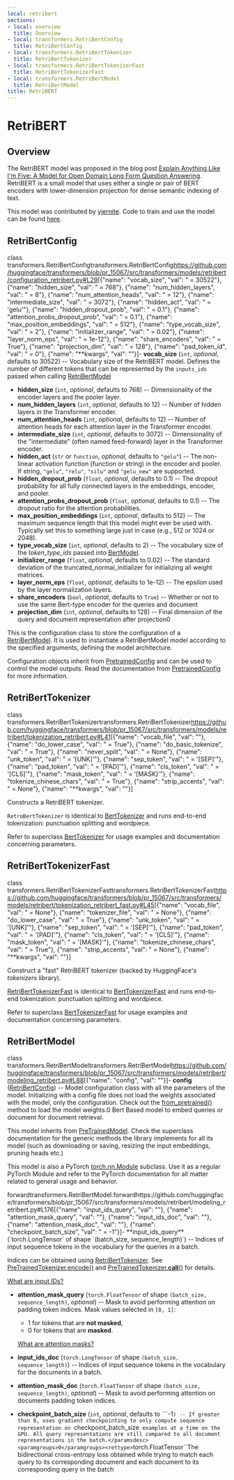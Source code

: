 ```yaml
---
local: retribert
sections:
- local: overview
  title: Overview
- local: transformers.RetriBertConfig
  title: RetriBertConfig
- local: transformers.RetriBertTokenizer
  title: RetriBertTokenizer
- local: transformers.RetriBertTokenizerFast
  title: RetriBertTokenizerFast
- local: transformers.RetriBertModel
  title: RetriBertModel
title: RetriBERT
---
```

<script>
</script>
<!--Copyright 2020 The HuggingFace Team. All rights reserved.

Licensed under the Apache License, Version 2.0 (the "License"); you may not use this file except in compliance with
the License. You may obtain a copy of the License at

http://www.apache.org/licenses/LICENSE-2.0

Unless required by applicable law or agreed to in writing, software distributed under the License is distributed on
an "AS IS" BASIS, WITHOUT WARRANTIES OR CONDITIONS OF ANY KIND, either express or implied. See the License for the
specific language governing permissions and limitations under the License.
-->

<h1 id="retribert">RetriBERT</h1>

<h2 id="overview">Overview</h2>

The RetriBERT model was proposed in the blog post [Explain Anything Like I'm Five: A Model for Open Domain Long Form
Question Answering](https://yjernite.github.io/lfqa.html). RetriBERT is a small model that uses either a single or
pair of BERT encoders with lower-dimension projection for dense semantic indexing of text.

This model was contributed by [yjernite](https://huggingface.co/yjernite). Code to train and use the model can be
found [here](https://github.com/huggingface/transformers/tree/master/examples/research-projects/distillation).


<h2 id="transformers.RetriBertConfig">RetriBertConfig</h2>

<div class="docstring">

<docstring><name>class transformers.RetriBertConfig</name><anchor>transformers.RetriBertConfig</anchor><source>https://github.com/huggingface/transformers/blob/pr_15067/src/transformers/models/retribert/configuration_retribert.py#L29</source><parameters>[{"name": "vocab_size", "val": " = 30522"}, {"name": "hidden_size", "val": " = 768"}, {"name": "num_hidden_layers", "val": " = 8"}, {"name": "num_attention_heads", "val": " = 12"}, {"name": "intermediate_size", "val": " = 3072"}, {"name": "hidden_act", "val": " = 'gelu'"}, {"name": "hidden_dropout_prob", "val": " = 0.1"}, {"name": "attention_probs_dropout_prob", "val": " = 0.1"}, {"name": "max_position_embeddings", "val": " = 512"}, {"name": "type_vocab_size", "val": " = 2"}, {"name": "initializer_range", "val": " = 0.02"}, {"name": "layer_norm_eps", "val": " = 1e-12"}, {"name": "share_encoders", "val": " = True"}, {"name": "projection_dim", "val": " = 128"}, {"name": "pad_token_id", "val": " = 0"}, {"name": "**kwargs", "val": ""}]</parameters><paramsdesc>- **vocab_size** (`int`, *optional*, defaults to 30522) --
  Vocabulary size of the RetriBERT model. Defines the number of different tokens that can be represented by
  the `inputs_ids` passed when calling [RetriBertModel](/docs/transformers/pr_15067/en/model_doc/retribert#transformers.RetriBertModel)
- **hidden_size** (`int`, *optional*, defaults to 768) --
  Dimensionality of the encoder layers and the pooler layer.
- **num_hidden_layers** (`int`, *optional*, defaults to 12) --
  Number of hidden layers in the Transformer encoder.
- **num_attention_heads** (`int`, *optional*, defaults to 12) --
  Number of attention heads for each attention layer in the Transformer encoder.
- **intermediate_size** (`int`, *optional*, defaults to 3072) --
  Dimensionality of the "intermediate" (often named feed-forward) layer in the Transformer encoder.
- **hidden_act** (`str` or `function`, *optional*, defaults to `"gelu"`) --
  The non-linear activation function (function or string) in the encoder and pooler. If string, `"gelu"`,
  `"relu"`, `"silu"` and `"gelu_new"` are supported.
- **hidden_dropout_prob** (`float`, *optional*, defaults to 0.1) --
  The dropout probability for all fully connected layers in the embeddings, encoder, and pooler.
- **attention_probs_dropout_prob** (`float`, *optional*, defaults to 0.1) --
  The dropout ratio for the attention probabilities.
- **max_position_embeddings** (`int`, *optional*, defaults to 512) --
  The maximum sequence length that this model might ever be used with. Typically set this to something large
  just in case (e.g., 512 or 1024 or 2048).
- **type_vocab_size** (`int`, *optional*, defaults to 2) --
  The vocabulary size of the *token_type_ids* passed into [BertModel](/docs/transformers/pr_15067/en/model_doc/bert#transformers.BertModel).
- **initializer_range** (`float`, *optional*, defaults to 0.02) --
  The standard deviation of the truncated_normal_initializer for initializing all weight matrices.
- **layer_norm_eps** (`float`, *optional*, defaults to 1e-12) --
  The epsilon used by the layer normalization layers.
- **share_encoders** (`bool`, *optional*, defaults to `True`) --
  Whether or not to use the same Bert-type encoder for the queries and document
- **projection_dim** (`int`, *optional*, defaults to 128) --
  Final dimension of the query and document representation after projection</paramsdesc><paramgroups>0</paramgroups></docstring>

This is the configuration class to store the configuration of a [RetriBertModel](/docs/transformers/pr_15067/en/model_doc/retribert#transformers.RetriBertModel). It is used to instantiate a
RetriBertModel model according to the specified arguments, defining the model architecture.

Configuration objects inherit from [PretrainedConfig](/docs/transformers/pr_15067/en/main_classes/configuration#transformers.PretrainedConfig) and can be used to control the model outputs. Read the
documentation from [PretrainedConfig](/docs/transformers/pr_15067/en/main_classes/configuration#transformers.PretrainedConfig) for more information.





</div>

<h2 id="transformers.RetriBertTokenizer">RetriBertTokenizer</h2>

<div class="docstring">

<docstring><name>class transformers.RetriBertTokenizer</name><anchor>transformers.RetriBertTokenizer</anchor><source>https://github.com/huggingface/transformers/blob/pr_15067/src/transformers/models/retribert/tokenization_retribert.py#L41</source><parameters>[{"name": "vocab_file", "val": ""}, {"name": "do_lower_case", "val": " = True"}, {"name": "do_basic_tokenize", "val": " = True"}, {"name": "never_split", "val": " = None"}, {"name": "unk_token", "val": " = '[UNK]'"}, {"name": "sep_token", "val": " = '[SEP]'"}, {"name": "pad_token", "val": " = '[PAD]'"}, {"name": "cls_token", "val": " = '[CLS]'"}, {"name": "mask_token", "val": " = '[MASK]'"}, {"name": "tokenize_chinese_chars", "val": " = True"}, {"name": "strip_accents", "val": " = None"}, {"name": "**kwargs", "val": ""}]</parameters></docstring>

Constructs a RetriBERT tokenizer.

`RetroBertTokenizer` is identical to [BertTokenizer](/docs/transformers/pr_15067/en/model_doc/bert#transformers.BertTokenizer) and runs end-to-end tokenization: punctuation splitting
and wordpiece.

Refer to superclass [BertTokenizer](/docs/transformers/pr_15067/en/model_doc/bert#transformers.BertTokenizer) for usage examples and documentation concerning parameters.


</div>

<h2 id="transformers.RetriBertTokenizerFast">RetriBertTokenizerFast</h2>

<div class="docstring">

<docstring><name>class transformers.RetriBertTokenizerFast</name><anchor>transformers.RetriBertTokenizerFast</anchor><source>https://github.com/huggingface/transformers/blob/pr_15067/src/transformers/models/retribert/tokenization_retribert_fast.py#L45</source><parameters>[{"name": "vocab_file", "val": " = None"}, {"name": "tokenizer_file", "val": " = None"}, {"name": "do_lower_case", "val": " = True"}, {"name": "unk_token", "val": " = '[UNK]'"}, {"name": "sep_token", "val": " = '[SEP]'"}, {"name": "pad_token", "val": " = '[PAD]'"}, {"name": "cls_token", "val": " = '[CLS]'"}, {"name": "mask_token", "val": " = '[MASK]'"}, {"name": "tokenize_chinese_chars", "val": " = True"}, {"name": "strip_accents", "val": " = None"}, {"name": "**kwargs", "val": ""}]</parameters></docstring>

Construct a "fast" RetriBERT tokenizer (backed by HuggingFace's *tokenizers* library).

[RetriBertTokenizerFast](/docs/transformers/pr_15067/en/model_doc/retribert#transformers.RetriBertTokenizerFast) is identical to [BertTokenizerFast](/docs/transformers/pr_15067/en/model_doc/bert#transformers.BertTokenizerFast) and runs end-to-end tokenization: punctuation
splitting and wordpiece.

Refer to superclass [BertTokenizerFast](/docs/transformers/pr_15067/en/model_doc/bert#transformers.BertTokenizerFast) for usage examples and documentation concerning parameters.


</div>

<h2 id="transformers.RetriBertModel">RetriBertModel</h2>

<div class="docstring">

<docstring><name>class transformers.RetriBertModel</name><anchor>transformers.RetriBertModel</anchor><source>https://github.com/huggingface/transformers/blob/pr_15067/src/transformers/models/retribert/modeling_retribert.py#L88</source><parameters>[{"name": "config", "val": ""}]</parameters><paramsdesc>- **config** ([RetriBertConfig](/docs/transformers/pr_15067/en/model_doc/retribert#transformers.RetriBertConfig)) -- Model configuration class with all the parameters of the model.
  Initializing with a config file does not load the weights associated with the model, only the
  configuration. Check out the [from_pretrained()](/docs/transformers/pr_15067/en/main_classes/model#transformers.PreTrainedModel.from_pretrained) method to load the model weights.</paramsdesc><paramgroups>0</paramgroups></docstring>
Bert Based model to embed queries or document for document retrieval.

This model inherits from [PreTrainedModel](/docs/transformers/pr_15067/en/main_classes/model#transformers.PreTrainedModel). Check the superclass documentation for the generic methods the
library implements for all its model (such as downloading or saving, resizing the input embeddings, pruning heads
etc.)

This model is also a PyTorch [torch.nn.Module](https://pytorch.org/docs/stable/nn.html#torch.nn.Module) subclass.
Use it as a regular PyTorch Module and refer to the PyTorch documentation for all matter related to general usage
and behavior.





<div class="docstring">
<docstring><name>forward</name><anchor>transformers.RetriBertModel.forward</anchor><source>https://github.com/huggingface/transformers/blob/pr_15067/src/transformers/models/retribert/modeling_retribert.py#L176</source><parameters>[{"name": "input_ids_query", "val": ""}, {"name": "attention_mask_query", "val": ""}, {"name": "input_ids_doc", "val": ""}, {"name": "attention_mask_doc", "val": ""}, {"name": "checkpoint_batch_size", "val": " = -1"}]</parameters><paramsdesc>- **input_ids_query** (`torch.LongTensor` of shape `(batch_size, sequence_length)`) --
  Indices of input sequence tokens in the vocabulary for the queries in a batch.

  Indices can be obtained using [RetriBertTokenizer](/docs/transformers/pr_15067/en/model_doc/retribert#transformers.RetriBertTokenizer). See [PreTrainedTokenizer.encode()](/docs/transformers/pr_15067/en/internal/tokenization_utils#transformers.PreTrainedTokenizerBase.encode) and
  [PreTrainedTokenizer.__call__()](/docs/transformers/pr_15067/en/internal/tokenization_utils#transformers.PreTrainedTokenizerBase.__call__) for details.

  [What are input IDs?](../glossary#input-ids)
- **attention_mask_query** (`torch.FloatTensor` of shape `(batch_size, sequence_length)`, *optional*) --
  Mask to avoid performing attention on padding token indices. Mask values selected in `[0, 1]`:

  - 1 for tokens that are **not masked**,
  - 0 for tokens that are **masked**.

  [What are attention masks?](../glossary#attention-mask)
- **input_ids_doc** (`torch.LongTensor` of shape `(batch_size, sequence_length)`) --
  Indices of input sequence tokens in the vocabulary for the documents in a batch.
- **attention_mask_doc** (`torch.FloatTensor` of shape `(batch_size, sequence_length)`, *optional*) --
  Mask to avoid performing attention on documents padding token indices.
- **checkpoint_batch_size** (`int`, *optional*, defaults to ```-1`) --
  If greater than 0, uses gradient checkpointing to only compute sequence representation on
  `checkpoint_batch_size` examples at a time on the GPU. All query representations are still compared to
  all document representations in the batch.</paramsdesc><paramgroups>0</paramgroups><rettype>`torch.FloatTensor``</rettype><retdesc>The bidirectional cross-entropy loss obtained while trying to match each query to its
corresponding document and each document to its corresponding query in the batch</retdesc></docstring>








</div></div>
